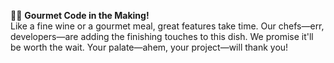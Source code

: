 
<Note>👩‍🍳 **Gourmet Code in the Making!**<br /> Like a fine wine or a gourmet meal, great features take time. 
  Our chefs—err, developers—are adding the finishing touches to this dish. We promise it'll be worth the wait. 
  Your palate—ahem, your project—will thank you!</Note>
